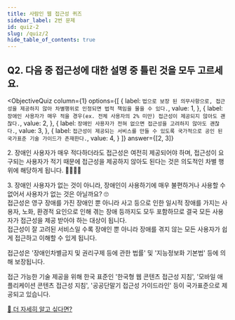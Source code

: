 ```yaml
---
title: 사람인 웹 접근성 퀴즈
sidebar_label: 2번 문제
id: quiz-2
slug: /quiz/2
hide_table_of_contents: true
---
```


## Q2. 다음 중 접근성에 대한 설명 중 틀린 것을 모두 고르세요.


<ObjectiveQuiz
  column={1}
  options={[
    {
      label: `법으로 보장 된 의무사항으로, 접근성을 제공하지 않아 차별행위로 인정되면 법적 책임을 물을 수 있다.`,
      value: 1,
    },
    {
      label: `장애인 사용자가 매우 적을 경우(ex. 전체 사용자의 2% 미만) 접근성이 제공되지 않아도 괜찮다.`,
      value: 2,
    },
    {
      label: `장애인 사용자가 전혀 없으면 접근성을 고려하지 않아도 괜찮다.`,
      value: 3,
    },
    {
      label: `접근성이 제공되는 서비스를 만들 수 있도록 국가적으로 공인 된 국가표준 기술 가이드가 존재한다.`,
      value: 4,
    }
  ]}
  answer={[2, 3]}
>
  <Correct>
    <p>
      2. 장애인 사용자가 매우 적다하더라도 접근성은 여전히 제공되어야 하며,
      접근성이 요구되는 사용자가 적기 때문에 접근성을 제공하지 않아도 된다는 것은 의도적인 차별
      행위에 해당하게 됩니다. 🙅‍♂️🙅‍♀️
    </p>
    <p>
      3. 장애인 사용자가 없는 것이 아니라, 장애인이 사용하기에 매우 불편하거나 사용할 수
      없어서 사용자가 없는 것은 아닐까요? 🙄 <br/>
      접근성은 영구 장애를 가진 장애인 뿐 아니라 사고 등으로 인한 일시적 장애를 가지는
      사용자, 노화, 환경적 요인으로 인해 겪는 장애 등까지도 모두 포함하므로
      결국 모든 사용자가 접근성을 제공 받아야 하는 대상이 됩니다. <br/>
      접근성이 잘 고려된 서비스일 수록 장애인 뿐 아니라 장애를 겪지 않는 모든 사용자가
      쉽게 접근하고 이해할 수 있게 됩니다.
    </p>
  </Correct>
  <p>
    접근성은 '장애인차별금지 및 권리구제 등에 관한 법률' 및 '지능정보화 기본법' 등에 의해
    보장됩니다.
  </p>
  <p>
    접근 가능한 기술 제공을 위해 한국 표준인 '한국형 웹 콘텐츠 접근성 지침', '모바일
    애플리케이션 콘텐츠 접근성 지침', '공공단말기 접근성 가이드라인' 등이 국가표준으로
    제공되고 있습니다.
  </p>
  <a href="https://sri-fe1.notion.site/1-2-cdd5fb99e685404b86ff2a2c04f62e99">
    🔎 더 자세히 알고 싶다면?
  </a>
</ObjectiveQuiz>